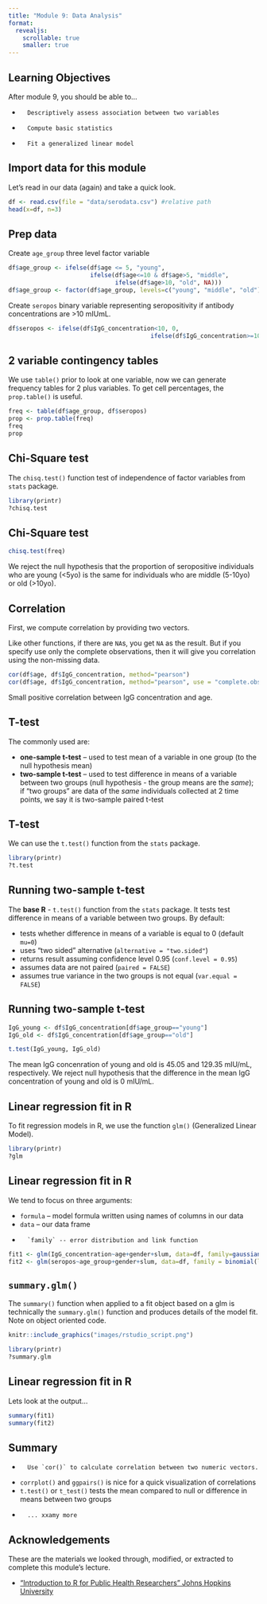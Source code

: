 ```yaml
---
title: "Module 9: Data Analysis"
format: 
  revealjs:
    scrollable: true
    smaller: true
---
```


## Learning Objectives

After module 9, you should be able to...

-		Descriptively assess association between two variables
-		Compute basic statistics 
-		Fit a generalized linear model

## Import data for this module

Let's read in our data (again) and take a quick look.

```r
df <- read.csv(file = "data/serodata.csv") #relative path
head(x=df, n=3)
```

## Prep data

Create `age_group` three level factor variable
```r
df$age_group <- ifelse(df$age <= 5, "young", 
                       ifelse(df$age<=10 & df$age>5, "middle", 
                              ifelse(df$age>10, "old", NA)))
df$age_group <- factor(df$age_group, levels=c("young", "middle", "old"))
```

Create `seropos` binary variable representing seropositivity if antibody concentrations are >10 mIUmL.
```r
df$seropos <- ifelse(df$IgG_concentration<10, 0, 
										ifelse(df$IgG_concentration>=10, 1, NA))
```


## 2 variable contingency tables

We use `table()` prior to look at one variable, now we can generate frequency tables for 2 plus variables.  To get cell percentages, the `prop.table()` is useful.  

```r
freq <- table(df$age_group, df$seropos)
prop <- prop.table(freq)
freq
prop
```

## Chi-Square test

The `chisq.test()` function test of independence of factor variables from `stats` package.

```r
library(printr)
?chisq.test
```


## Chi-Square test

```r
chisq.test(freq)
```

We reject the null hypothesis that the proportion of seropositive individuals who are young (<5yo) is the same for individuals who are middle (5-10yo) or old (>10yo).


## Correlation

First, we compute correlation by providing two vectors.

Like other functions, if there are `NA`s, you get `NA` as the result. But if you specify use only the complete observations, then it will give you correlation using the non-missing data.

```r
cor(df$age, df$IgG_concentration, method="pearson")
cor(df$age, df$IgG_concentration, method="pearson", use = "complete.obs") #IF have missing data
```

Small positive correlation between IgG concentration and age.

## T-test

The commonly used are:

-   **one-sample t-test** -- used to test mean of a variable in one group (to the null hypothesis mean)
-   **two-sample t-test** -- used to test difference in means of a variable between two groups (null hypothesis - the group means are the *same*); if "two groups" are data of the *same* individuals collected at 2 time points, we say it is two-sample paired t-test

## T-test

We can use the `t.test()` function from the `stats` package.

```r
library(printr)
?t.test
```

## Running two-sample t-test

The **base R** - `t.test()` function from the `stats` package. It tests test difference in means of a variable between two groups. By default:

-   tests whether difference in means of a variable is equal to 0 (default `mu=0`)
-   uses "two sided" alternative (`alternative = "two.sided"`)
-   returns result assuming confidence level 0.95 (`conf.level = 0.95`)
-   assumes data are not paired (`paired = FALSE`)
-   assumes true variance in the two groups is not equal (`var.equal = FALSE`)

## Running two-sample t-test

```r
IgG_young <- df$IgG_concentration[df$age_group=="young"]
IgG_old <- df$IgG_concentration[df$age_group=="old"]

t.test(IgG_young, IgG_old)
```

The mean IgG concenration of young and old is 45.05 and 129.35 mIU/mL, respectively. We reject null hypothesis that the difference in the mean IgG concentration of young and old is 0 mIU/mL.

## Linear regression fit in R

To fit regression models in R, we use the function `glm()` (Generalized Linear Model).


```r
library(printr)
?glm
```

## Linear regression fit in R

We tend to focus on three arguments:

-   `formula` -- model formula written using names of columns in our data
-   `data` -- our data frame
-		`family` -- error distribution and link function

```r
fit1 <- glm(IgG_concentration~age+gender+slum, data=df, family=gaussian())
fit2 <- glm(seropos~age_group+gender+slum, data=df, family = binomial(link = "logit"))
```

## `summary.glm()`

The `summary()` function when applied to a fit object based on a glm is technically the `summary.glm()` function and produces details of the model fit. Note on object oriented code.

```r
knitr::include_graphics("images/rstudio_script.png")
```

```r
library(printr)
?summary.glm
```


## Linear regression fit in R

Lets look at the output...

```r
summary(fit1)
summary(fit2)
```



## Summary

-		Use `cor()` to calculate correlation between two numeric vectors.
-   `corrplot()` and `ggpairs()` is nice for a quick visualization of correlations
-   `t.test()` or `t_test()` tests the mean compared to null or difference in means between two groups
-		... xxamy more

## Acknowledgements

These are the materials we looked through, modified, or extracted to complete this module's lecture.

-   ["Introduction to R for Public Health Researchers" Johns Hopkins University](https://jhudatascience.org/intro_to_r/)
